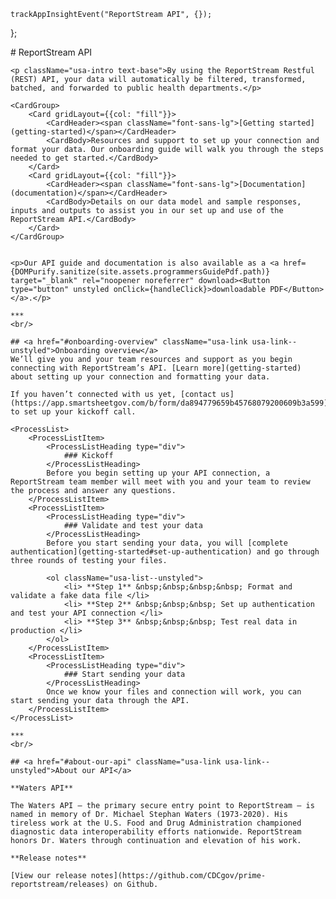 

    trackAppInsightEvent("ReportStream API", {});
};

<LayoutSidenav>
    <Sidenav />
</LayoutSidenav>

<LayoutMain>
    # ReportStream API

    <p className="usa-intro text-base">By using the ReportStream Restful (REST) API, your data will automatically be filtered, transformed, batched, and forwarded to public health departments.</p>

    <CardGroup>
        <Card gridLayout={{col: "fill"}}>
            <CardHeader><span className="font-sans-lg">[Getting started](getting-started)</span></CardHeader>
            <CardBody>Resources and support to set up your connection and format your data. Our onboarding guide will walk you through the steps needed to get started.</CardBody>
        </Card>
        <Card gridLayout={{col: "fill"}}>
            <CardHeader><span className="font-sans-lg">[Documentation](documentation)</span></CardHeader>
            <CardBody>Details on our data model and sample responses, inputs and outputs to assist you in our set up and use of the ReportStream API.</CardBody>
        </Card>
    </CardGroup>


    <p>Our API guide and documentation is also available as a <a href={DOMPurify.sanitize(site.assets.programmersGuidePdf.path)} target="_blank" rel="noopener noreferrer" download><Button type="button" unstyled onClick={handleClick}>downloadable PDF</Button></a>.</p>

    ***
    <br/>

    ## <a href="#onboarding-overview" className="usa-link usa-link--unstyled">Onboarding overview</a>
    We’ll give you and your team resources and support as you begin connecting with ReportStream’s API. [Learn more](getting-started) about setting up your connection and formatting your data.

    If you haven’t connected with us yet, [contact us](https://app.smartsheetgov.com/b/form/da894779659b45768079200609b3a599) to set up your kickoff call.

    <ProcessList>
        <ProcessListItem>
            <ProcessListHeading type="div">
                ### Kickoff
            </ProcessListHeading>
            Before you begin setting up your API connection, a ReportStream team member will meet with you and your team to review the process and answer any questions.
        </ProcessListItem>
        <ProcessListItem>
            <ProcessListHeading type="div">
                ### Validate and test your data
            </ProcessListHeading>
            Before you start sending your data, you will [complete authentication](getting-started#set-up-authentication) and go through three rounds of testing your files.

            <ol className="usa-list--unstyled">
                <li> **Step 1** &nbsp;&nbsp;&nbsp;&nbsp; Format and validate a fake data file </li>
                <li> **Step 2** &nbsp;&nbsp;&nbsp; Set up authentication and test your API connection </li>
                <li> **Step 3** &nbsp;&nbsp;&nbsp; Test real data in production </li>
            </ol>
        </ProcessListItem>
        <ProcessListItem>
            <ProcessListHeading type="div">
                ### Start sending your data
            </ProcessListHeading>
            Once we know your files and connection will work, you can start sending your data through the API.
        </ProcessListItem>
    </ProcessList>

    ***
    <br/>

    ## <a href="#about-our-api" className="usa-link usa-link--unstyled">About our API</a>

    **Waters API**

    The Waters API — the primary secure entry point to ReportStream — is named in memory of Dr. Michael Stephan Waters (1973-2020). His tireless work at the U.S. Food and Drug Administration championed diagnostic data interoperability efforts nationwide. ReportStream honors Dr. Waters through continuation and elevation of his work.

    **Release notes**

    [View our release notes](https://github.com/CDCgov/prime-reportstream/releases) on Github.
</LayoutMain>